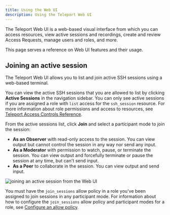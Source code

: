 ```yaml
---
title: Using the Web UI
description: Using the Teleport Web UI
---
```

The Teleport Web UI is a web-based visual interface from which you can access resources, 
view active sessions and recordings, create and review Access Requests, 
manage users and roles, and more.

This page serves a reference on Web UI features and their usage.

## Joining an active session

The Teleport Web UI allows you to list and join active SSH sessions using a web-based terminal.

You can view the active SSH sessions that you are allowed to list by clicking **Active Sessions** in the navigation sidebar. 
You can only see active sessions if you are assigned a role with `list` access for the `ssh_session` resource. 
For more information about role permissions and access to resources, see [Teleport Access Controls 
Reference](../access-controls/reference.mdx).

From the active sessions list, click **Join** and select a participant mode to join the session: 

- **As an Observer** with read-only access to the session. You can view output but cannot control the session in any way nor 
  send any input.
- **As a Moderator** with permission to watch, pause, or terminate the session. You can view output and forcefully terminate 
  or pause the session at any time, but can't send input.
- **As a Peer** to collaborate in the session. You can view output and send input.

![joining an active session from the Web UI](../../img/webui-active-session.png)

You must have the `join_sessions` allow policy in a role you've been assigned to join sessions in any participant mode. 
For information about how to configure the `join_sessions` allow policy and participant modes for a role, see 
[Configure an allow policy](../access-controls/guides/moderated-sessions.mdx#configure-an-allow-policy).